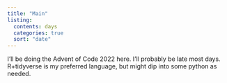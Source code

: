 ```yaml
---
title: "Main"
listing:
  contents: days
  categories: true
  sort: "date"
---
```


I'll be doing the Advent of Code 2022 here. I'll probably be late most days. R+tidyverse is my preferred language, but might dip into some python as needed.
